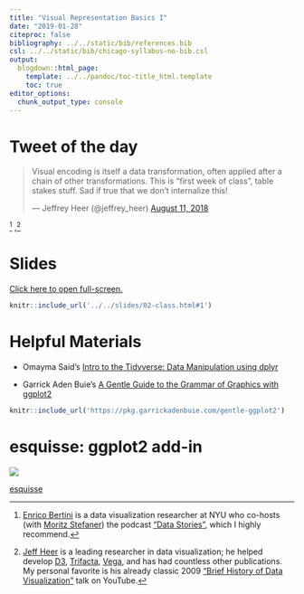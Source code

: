 ```yaml
---
title: "Visual Representation Basics I"
date: "2019-01-28"
citeproc: false
bibliography: ../../static/bib/references.bib
csl: ../../static/bib/chicago-syllabus-no-bib.csl
output:
  blogdown::html_page:
    template: ../../pandoc/toc-title_html.template
    toc: true
editor_options: 
  chunk_output_type: console
---
```


# Tweet of the day

<blockquote class="twitter-tweet" data-lang="en"><p lang="en" dir="ltr">Visual encoding is itself a data transformation, often applied after a chain of other transformations. This is “first week of class”, table stakes stuff. Sad if true that we don’t internalize this!</p>&mdash; Jeffrey Heer (@jeffrey_heer) <a href="https://twitter.com/jeffrey_heer/status/1028353025889333248?ref_src=twsrc%5Etfw">August 11, 2018</a></blockquote>
<script async src="https://platform.twitter.com/widgets.js" charset="utf-8"></script>^[[Enrico Bertini](http://enrico.bertini.io/) is a data visualization researcher at NYU who co-hosts (with [Moritz Stefaner](http://truth-and-beauty.net/)) the podcast ["Data Stories"](http://datastori.es/), which I highly recommend.] ,^[[Jeff Heer](https://homes.cs.washington.edu/~jheer/) is a leading researcher in data visualization; he helped develop [D3](https://d3js.org/), [Trifacta](https://www.trifacta.com/), [Vega](https://vega.github.io/vega/), and has had countless other publications. My personal favorite is his already classic 2009 ["Brief History of Data Visualization"](https://www.youtube.com/watch?v=N00g9Q9stBo) talk on YouTube.]


# Slides

[Click here to open full-screen.]('../../../../slides/02-class.html#1')

```r
knitr::include_url('../../slides/02-class.html#1')
```

# Helpful Materials

* Omayma Said's [Intro to the Tidyverse: Data Manipulation using dplyr](https://speakerdeck.com/omaymas/data-manipulation-with-dplyr-first-steps)

* Garrick Aden Buie's [A Gentle Guide to the Grammar of Graphics
with ggplot2](https://pkg.garrickadenbuie.com/gentle-ggplot2)

```r
knitr::include_url('https://pkg.garrickadenbuie.com/gentle-ggplot2')
```

# esquisse: ggplot2 add-in

![](https://raw.githubusercontent.com/wesslen/dsba5122-spring2019/master/static/images/class/esquisse.gif)

[esquisse](https://github.com/dreamRs/esquisse)



